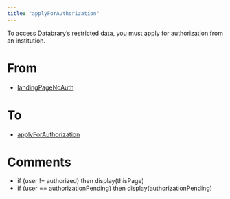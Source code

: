 ```yaml
---
title: "applyForAuthorization"
---
```


To access Databrary's restricted data, you must apply for authorization from an institution.

# From

- [landingPageNoAuth](landingPageNoAuth.html)

# To

- [applyForAuthorization](applyForAuthorization.html)

# Comments

- if (user != authorized) then display(thisPage)
- if (user == authorizationPending) then display(authorizationPending)